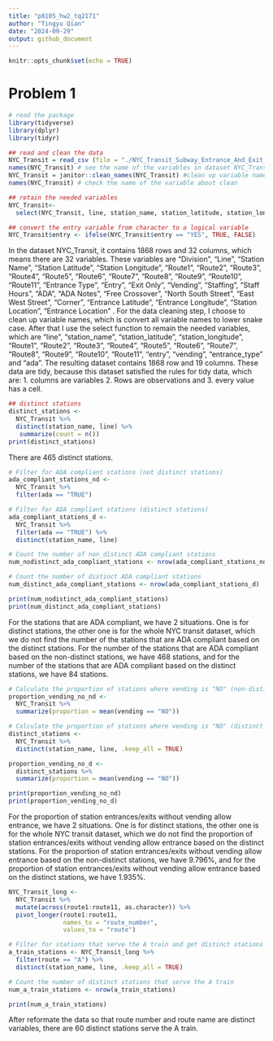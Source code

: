 ```yaml
---
title: "p8105_hw2_tq2171"
author: "Tingyu Qian"
date: "2024-09-29"
output: github_document
---
```


```r
knitr::opts_chunk$set(echo = TRUE)
```


# Problem 1

```r
# read the package
library(tidyverse) 
library(dplyr)
library(tidyr)
```


```r
## read and clean the data
NYC_Transit = read_csv (file = "./NYC_Transit_Subway_Entrance_And_Exit_Data.csv", na = c("NA", ".")) #read the data
names(NYC_Transit) # see the name of the variables in dataset NYC_Transit
NYC_Transit = janitor::clean_names(NYC_Transit) #clean up variable names after importing data, this will take whatever the column names are and convert them to lower snake case.
names(NYC_Transit) # check the name of the variable about clean
```


```r
## retain the needed variables
NYC_Transit<-
  select(NYC_Transit, line, station_name, station_latitude, station_longitude, route1:route11, entry, vending, entrance_type, ada)

```

```r
## convert the entry variable from character to a logical variable
NYC_Transit$entry <- ifelse(NYC_Transit$entry == "YES", TRUE, FALSE)
```

In the dataset NYC_Transit, it contains 1868 rows and 32 columns, which means there are 32 variables. These variables are "Division", "Line", "Station Name", "Station Latitude", "Station Longitude", "Route1", "Route2", "Route3", "Route4", "Route5", "Route6", "Route7", "Route8", "Route9", "Route10", "Route11", "Entrance Type", "Entry", "Exit Only", "Vending", "Staffing", "Staff Hours", "ADA", "ADA Notes", "Free Crossover", "North South Street", "East West Street", "Corner", "Entrance Latitude", "Entrance Longitude", "Station Location", "Entrance Location" . For the data cleaning step, I choose to clean up variable names, which is convert all variable names to lower snake case. After that I use the select function to remain the needed variables, which are "line", "station_name", "station_latitude", "station_longitude", "Route1", "Route2", "Route3", "Route4", "Route5", "Route6", "Route7", "Route8", "Route9", "Route10", "Route11", "entry", "vending", "entrance_type" and "ada". The resulting dataset contains 1868 row and 19 columns. These data are tidy, because this dataset satisfied the rules for tidy data, which are: 1. columns are variables 2. Rows are observations and 3. every value has a cell.


```r
## distinct stations
distinct_stations <- 
  NYC_Transit %>% 
  distinct(station_name, line) %>%
   summarize(count = n())
print(distinct_stations)
```
There are 465 distinct stations.

```r
# Filter for ADA compliant stations (not distinct stations)
ada_compliant_stations_nd <- 
  NYC_Transit %>%
  filter(ada == "TRUE")

# Filter for ADA compliant stations (distinct stations)
ada_compliant_stations_d <- 
  NYC_Transit %>%
  filter(ada == "TRUE") %>%
  distinct(station_name, line)

# Count the number of non_distinct ADA compliant stations
num_nodistinct_ada_compliant_stations <- nrow(ada_compliant_stations_nd)

# Count the number of distinct ADA compliant stations
num_distinct_ada_compliant_stations <- nrow(ada_compliant_stations_d)

print(num_nodistinct_ada_compliant_stations)
print(num_distinct_ada_compliant_stations)
```

For the stations that are ADA compliant, we have 2 situations. One is for distinct stations, the other one is for the whole NYC transit dataset, which we do not find the number of the stations that are ADA compliant based on the distinct stations. For the number of the stations that are ADA compliant based on the non-distinct stations, we have 468 stations, and for the number of the stations that are ADA compliant based on the distinct stations, we have 84 stations.


```r
# Calculate the proportion of stations where vending is "NO" (non-distinct stations)
proportion_vending_no_nd <- 
  NYC_Transit %>%
  summarize(proportion = mean(vending == "NO"))

# Calculate the proportion of stations where vending is "NO" (distinct stations)
distinct_stations <- 
  NYC_Transit %>% 
  distinct(station_name, line, .keep_all = TRUE)

proportion_vending_no_d <- 
  distinct_stations %>%
  summarize(proportion = mean(vending == "NO"))

print(proportion_vending_no_nd)
print(proportion_vending_no_d)
```

For the proportion of station entrances/exits without vending allow entrance, we have 2 situations. One is for distinct stations, the other one is for the whole NYC transit dataset, which we do not find the proportion of station entrances/exits without vending allow entrance based on the distinct stations. For the proportion of station entrances/exits without vending allow entrance based on the non-distinct stations, we have 9.796%, and for the proportion of station entrances/exits without vending allow entrance based on the distinct stations, we have 1.935%.


```r
NYC_Transit_long <- 
  NYC_Transit %>%
  mutate(across(route1:route11, as.character)) %>%
  pivot_longer(route1:route11, 
               names_to = "route_number", 
               values_to = "route") 

# Filter for stations that serve the A train and get distinct stations
a_train_stations <- NYC_Transit_long %>%
  filter(route == "A") %>%
  distinct(station_name, line, .keep_all = TRUE)

# Count the number of distinct stations that serve the A train
num_a_train_stations <- nrow(a_train_stations)

print(num_a_train_stations)
```
After reformate the data so that route number and route name are distinct variables, there are 60 distinct stations serve the A train. 


